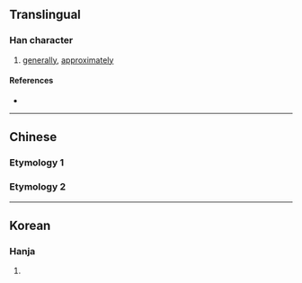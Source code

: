 {{character info/new}}
==Translingual==

===Han character===
{{Han char|rn=75|rad=木|as=10|sn=14|four=|canj=HUD,XHUD|ids=⿱旣木}}

# [[generally]], [[approximately]]

====References====
* {{Han ref|kx=0547.060|dkj=15363|dj=0935.030|hdz=21257.010|uh=69E9|ud=27113}}

----

==Chinese==

===Etymology 1===
{{zh-see|概|v}}

===Etymology 2===
{{zh-see|㮣|v}}

----

==Korean==

===Hanja===
{{ko-hanja|hangeul=개|eumhun=|rv=gae|mr=kae|y=kay}}

# {{defn|lang=ko|sort=木10}}